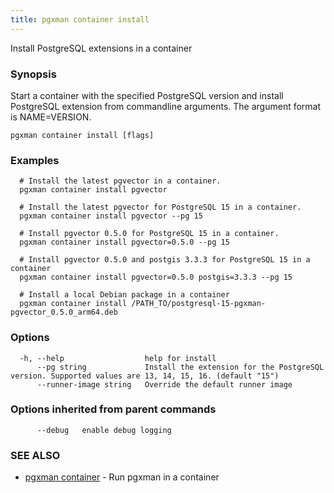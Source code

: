 ```yaml
---
title: pgxman container install
---
```


Install PostgreSQL extensions in a container

### Synopsis

Start a container with the specified PostgreSQL version and install
PostgreSQL extension from commandline arguments. The argument format
is NAME=VERSION.

```
pgxman container install [flags]
```

### Examples

```
  # Install the latest pgvector in a container.
  pgxman container install pgvector

  # Install the latest pgvector for PostgreSQL 15 in a container.
  pgxman container install pgvector --pg 15

  # Install pgvector 0.5.0 for PostgreSQL 15 in a container.
  pgxman container install pgvector=0.5.0 --pg 15

  # Install pgvector 0.5.0 and postgis 3.3.3 for PostgreSQL 15 in a container
  pgxman container install pgvector=0.5.0 postgis=3.3.3 --pg 15

  # Install a local Debian package in a container
  pgxman container install /PATH_TO/postgresql-15-pgxman-pgvector_0.5.0_arm64.deb
```

### Options

```
  -h, --help                  help for install
      --pg string             Install the extension for the PostgreSQL version. Supported values are 13, 14, 15, 16. (default "15")
      --runner-image string   Override the default runner image
```

### Options inherited from parent commands

```
      --debug   enable debug logging
```

### SEE ALSO

* [pgxman container](/cli/pgxman_container)	 - Run pgxman in a container

